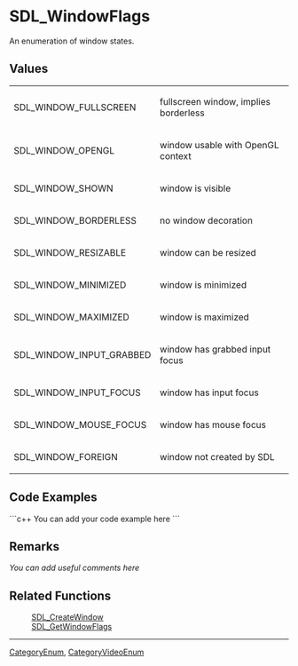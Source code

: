 <!-- pragma section-numbers off -->
<!-- pragma disable-camelcase -->

= SDL_WindowFlags =
An enumeration of window states.


== Values ==
{|
|SDL_WINDOW_FULLSCREEN
|fullscreen window, implies borderless
|-
|SDL_WINDOW_OPENGL
|window usable with OpenGL context
|-
|SDL_WINDOW_SHOWN
|window is visible
|-
|SDL_WINDOW_BORDERLESS
|no window decoration
|-
|SDL_WINDOW_RESIZABLE
|window can be resized
|-
|SDL_WINDOW_MINIMIZED
|window is minimized
|-
|SDL_WINDOW_MAXIMIZED
|window is maximized
|-
|SDL_WINDOW_INPUT_GRABBED
|window has grabbed input focus
|-
|SDL_WINDOW_INPUT_FOCUS
|window has input focus
|-
|SDL_WINDOW_MOUSE_FOCUS
|window has mouse focus
|-
|SDL_WINDOW_FOREIGN
|window not created by SDL
|}

== Code Examples ==
```c++
You can add your code example here
```

== Remarks ==
''You can add useful comments here''

== Related Functions ==
:[[SDL_CreateWindow]]
:[[SDL_GetWindowFlags]]

----
[[CategoryEnum]], [[CategoryVideoEnum]]
